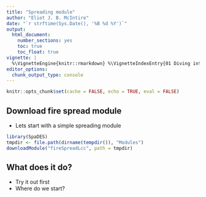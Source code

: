```yaml
---
title: "Spreading module"
author: "Eliot J. B. McIntire"
date: "`r strftime(Sys.Date(), '%B %d %Y')`"
output: 
  html_document: 
    number_sections: yes
    toc: true
    toc_float: true
vignette: |
  %\VignetteEngine{knitr::rmarkdown} %\VignetteIndexEntry{01 Diving into SpaDES} %\VignetteDepends{SpaDES.core, SpaDES.tools} %\VignetteKeyword{discrete event simulation, spatial simulation models, workshops} %\VignetteEncoding{UTF-8}
editor_options: 
  chunk_output_type: console
---
```


```r
knitr::opts_chunk$set(cache = FALSE, echo = TRUE, eval = FALSE)
```

## Download fire spread module

- Lets start with a simple spreading module

```r
library(SpaDES)
tmpdir <- file.path(dirname(tempdir()), "Modules")
downloadModule("fireSpreadLcc", path = tmpdir)
```

## What does it do?

- Try it out first
- Where do we start?
